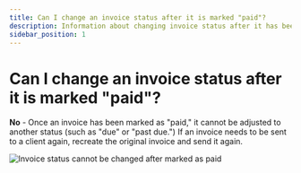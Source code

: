 ```yaml
---
title: Can I change an invoice status after it is marked "paid"?
description: Information about changing invoice status after it has been marked as paid.
sidebar_position: 1
---
```


# Can I change an invoice status after it is marked "paid"?

**No** - Once an invoice has been marked as "paid," it cannot be adjusted to another status (such as "due" or "past due.") If an invoice needs to be sent to a client again, recreate the original invoice and send it again.

![Invoice status cannot be changed after marked as paid](/img/commerce/invoices/invoice-status-paid.jpg)